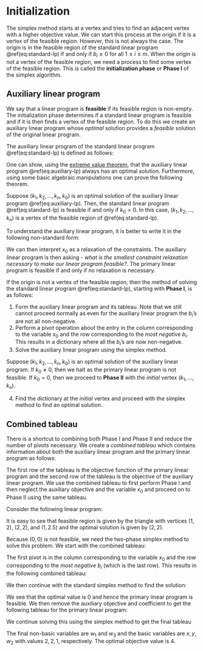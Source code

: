 # Initialization  

The simplex method starts at a vertex and tries to find an adjacent vertex with a higher objective value.  We can start this process at the origin if it is a vertex of the feasible region. However, this is not always the case.
The origin is in the feasible region of the standard linear program \@ref(eq:standard-lp) if and only if $b_i \ge 0$ for all $1 \le i \le m.$ When the origin is not a vertex of the feasible region, we need a process to find some vertex of the feasible region. This is called the **initialization phase** or **Phase I** of the simplex algorithm.

## Auxiliary linear program 

We say that a linear program is **feasible** if its feasible region is non-empty. The initialization phase determines if a standard linear program is feasible and if it is then finds a vertex of the feasible region. To do this we create an auxiliary linear program whose *optimal* solution provides a *feasible* solution of the original linear program.

The auxiliary linear program of the standard linear program \@ref(eq:standard-lp) is defined as follows:
\begin{equation}
  \begin{array}{lrrrrrrrrrrr}
    \mbox{maximize: } &  &  &   &  & &  & & - & x_0 & \\
    \mbox{subject to: } 
      & & & a_{11} x_1 & + & \dots & + & a_{1n} x_n & - &x_0 & \leq & b_1 \\
      & & & a_{21} x_1 & + & \dots & + & a_{2n} x_n & - &x_0 & \leq & b_2 \\
      & & & & & \vdots &  \\
      & & & a_{m1} x_1 & + & \dots & + & a_{mn} x_n & - &x_0 & \leq & b_m \\
      & & & x_1, & x_2, & \dots &, & x_n & , & x_0 & \geq & 0
  \end{array} 
  (\#eq:auxiliary-lp)
\end{equation}

One can show, using the [extreme value theorem](https://en.wikipedia.org/wiki/Extreme_value_theorem), that the auxiliary linear program \@ref(eq:auxiliary-lp) always has an optimal solution. Furthermore, using some basic algebraic manipulations one can prove the following theorem.

::: {.theorem}

Suppose $(k_1, k_2, \dots, k_n, k_0)$ is an optimal solution of the auxiliary linear program \@ref(eq:auxiliary-lp). Then, the standard linear program \@ref(eq:standard-lp) is feasible if and only if $k_0 = 0$. In this case, $(k_1, k_2, \dots, k_n)$ is a vertex of the feasible region of \@ref(eq:standard-lp).
:::

To understand the auxiliary linear program, it is better to write it in the following non-standard form:
\begin{equation}
  \begin{array}{lrrrrrrrrrrr}
    \mbox{minimize: } & & & & & & & & & & & x_0 & \\
    \mbox{subject to: } 
      & & & a_{11} x_1 & + & \dots & + & a_{1n} x_n & \leq & b_1 & + & x_0 \\
      & & & a_{21} x_1 & + & \dots & + & a_{2n} x_n & \leq & b_2 & + & x_0 \\
      & & & & & \vdots &  \\
      & & & a_{m1} x_1 & + & \dots & + & a_{mn} x_n & \leq & b_m & + & x_0 \\
      & & & x_1, & x_2, & \dots &, & x_n & , & x_0 & \geq & 0
  \end{array} 
\end{equation}

We can then interpret $x_0$ as a relaxation of the constraints. The auxiliary linear program is then asking - *what is the smallest constraint relaxation necessary to make our linear program feasible?*. The primary linear program is feasible if and only if no relaxation is necessary.

If the origin is not a vertex of the feasible region, then the method of solving the standard linear program \@ref(eq:standard-lp), starting with **Phase I**, is as follows:

1. Form the auxiliary linear program and its tableau. Note that we still cannot proceed normally as even for the auxiliary linear program the $b_i$'s are not all non-negative.
2. Perform a pivot operation about the entry in the column corresponding to the variable $x_0$ and the row corresponding to the *most negative $b_i$*. This results in a dictionary where all the $b_i$'s are now non-negative.
3. Solve the auxiliary linear program using the simplex method.

Suppose $(k_1, k_2, \dots, k_n, k_0)$ is an optimal solution of the auxiliary linear program. If $k_0 \neq 0$, then we halt as the primary linear program is not feasible. If $k_0 = 0$, then we proceed to **Phase II** with the *initial* vertex $(k_1, \dots, k_n)$.

4. Find the dictionary at the *initial* vertex and proceed with the simplex method to find an optimal solution. 


## Combined tableau 

There is a shortcut to combining both Phase I and Phase II and reduce the number of pivots necessary. We create a *combined tableau* which contains information about both the auxiliary linear program and the primary linear program as follows:

\begin{equation}
  \begin{array}{rrrrrrrrrrrr|l}
      c_1  & & \dots & & c_{n}  & 0 & & 0 & \dots & & 0 & 0 & 0\\ \hline
      0  & & \dots & & 0  & 0 & & 0 & \dots & & 0 & -1 & 0\\ \hline
      a_{11}  & & \dots & & a_{1n}  & 1 & & & & & & -1 &b_1\\
      a_{21}  & & \dots & & a_{2n}  & & & 1 & & & & -1 &b_2\\
      & & & & & \vdots & & & & & & \vdots & \vdots \\
      a_{m1}  & & \dots & & a_{mn}  & & & & & & 1 & -1 &b_m\\
  \end{array} 
\end{equation}

The first row of the tableau is the objective function of the primary linear program and the second row of the tableau is the objective of the auxiliary linear program. We use the combined tableau to first perform Phase I and then neglect the auxiliary objective and the variable $x_0$ and proceed on to Phase II using the same tableau.

::: {.example}

Consider the following linear program:
\begin{equation}
  \begin{array}{rrrrrl}
  \mbox{maximize:} & x & + & y \\
  \mbox{subject to:}
    & x & + & 2y & \le & 6 \\
    & -x &  &  & \ge & -1 \\
    &  &  & -y & \ge & -2 \\
    & x & , & y & \ge & 0.
  \end{array}
\end{equation}

It is easy to see that feasible region is given by the triangle with vertices $(1,2)$, $(2,2)$, and $(1, 2.5)$ and the optimal solution is given by $(2,2)$. 

Because $(0,0)$ is not feasible, we need the two-phase simplex method to solve this problem. We start with the combined tableau: 

\begin{align}
  \begin{bmatrix}
    1 & 1 & 0 & 0 & 0 & 0 & 0 \\
    0 & 0 & 0 & 0 & 0 & -1 & 0 \\
    1 & 2 & 1 & 0 & 0 & -1 & 6 \\
    -1 & 0 & 0 & 1 & 0 & -1 & -1 \\
    0 & -1 & 0 & 0 & 1 & \boxed{-1} & -2
  \end{bmatrix}
\end{align}

The first pivot is in the column corresponding to the variable $x_0$ and the row corresponding to the *most negative $b_i$* (which is the last row). This results in the following combined tableau:

\begin{align}
  \begin{bmatrix}
    1 & 1 & 0 & 0 & 0 & 0 & 0 \\
    0 & 1 & 0 & 0 & -1 & 0 & 2 \\
    1 & 3 & 1 & 0 & -1 & 0 & 8 \\
    -1 & 1 & 0 & 1 & -1 & 0 & 1 \\
    0 & 1 & 0 & 0 & -1 & 1 & 2
  \end{bmatrix}
\end{align}

We then continue with the standard simplex method to find the solution:

\begin{align}
  \begin{bmatrix}
    0 & 0 & 0 & 1 & 1 & -2 & -3 \\
    0 & 0 & 0 & 0 & 0 & -1 & \boxed{0} \\
    0 & 0 & 1 & 1 & 2 & -4 & 1 \\
    0 & 1 & 0 & 0 & -1 & 1 & 2 \\
    1 & 0 & 0 & -1 & 0 & 1 & 1
  \end{bmatrix}
\end{align}

We see that the optimal value is 0 and hence the primary linear program is feasible. We then remove the auxiliary objective and coefficient to get the following tableau for the primary linear program:


\begin{align}
  \begin{bmatrix}
    0 & 0 & 0 & 1 & 1  & -3 \\
    0 & 0 & 1 & \boxed{1} & 2  & 1 \\
    0 & 1 & 0 & 0 & -1 & 2 \\
    1 & 0 & 0 & -1 & 0 & 1
  \end{bmatrix}
\end{align}

We continue solving this using the simplex method to get the final tableau

\begin{align}
  \begin{bmatrix}
    0 & 0 & -1 & 0 & -1 & -4 \\
    0 & 0 & 1 & 1 & 2 & 1 \\
    0 & 1 & 0 & 0 & -1 & 2 \\
    1 & 0 & 1 & 0 & 2 & 2
  \end{bmatrix}
\end{align}

The final non-basic variables are $w_1$ and $w_3$ and the basic variables are $x, y, w_2$ with values $2, 2, 1$, respectively. The optimal objective value is $4$.

:::